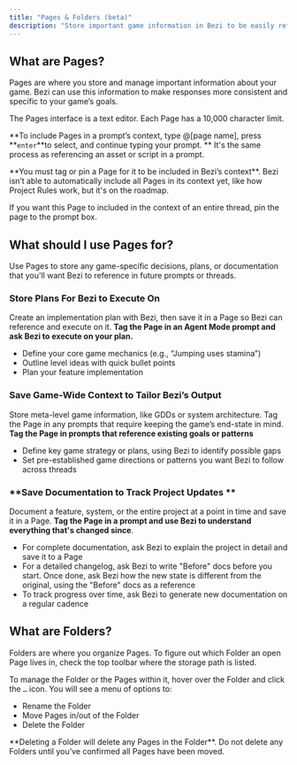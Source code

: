 ```yaml
---
title: "Pages & Folders (beta)"
description: "Store important game information in Bezi to be easily referenced across threads for consistent and specific output."
---
```


## What are Pages?

Pages are where you store and manage important information about your game. Bezi can use this information to make responses more consistent and specific to your game’s goals.

The Pages interface is a text editor. Each Page has a 10,000 character limit.

**To include Pages in a prompt’s context, type @[page name], press **`enter`**to select, and continue typing your prompt. ** It's the same process as referencing an asset or script in a prompt.

<Warning>
  **You must tag or pin a Page for it to be included in Bezi’s context**. Bezi isn’t able to automatically include all Pages in its context yet, like how Project Rules work, but it's on the roadmap.
</Warning>

If you want this Page to included in the context of an entire thread, pin the page to the prompt box.

## What should I use Pages for?

Use Pages to store any game-specific decisions, plans, or documentation that you'll want Bezi to reference in future prompts or threads.

### **Store Plans For Bezi to Execute On**

Create an implementation plan with Bezi, then save it in a Page so Bezi can reference and execute on it. **Tag the Page in an Agent Mode prompt and ask Bezi to execute on your plan.**

- Define your core game mechanics (e.g., “Jumping uses stamina”)
- Outline level ideas with quick bullet points
- Plan your feature implementation

### **Save Game-Wide Context to Tailor Bezi’s Output**

Store meta-level game information, like GDDs or system architecture. Tag the Page in any prompts that require keeping the game’s end-state in mind. **Tag the Page in prompts that reference existing goals or patterns**

- Define key game strategy or plans, using Bezi to identify possible gaps
- Set pre-established game directions or patterns you want Bezi to follow across threads

### **Save Documentation to Track Project Updates **

Document a feature, system, or the entire project at a point in time and save it in a Page. **Tag the Page in a prompt and use Bezi to understand everything that's changed since**. 

- For complete documentation, ask Bezi to explain the project in detail and save it to a Page 
- For a detailed changelog, ask Bezi to write "Before" docs before you start. Once done, ask Bezi how the new state is different from the original, using the "Before" docs as a reference
- To track progress over time, ask Bezi to generate new documentation on a regular cadence

## What are Folders?

Folders are where you organize Pages. To figure out which Folder an open Page lives in, check the top toolbar where the storage path is listed.

To manage the Folder or the Pages within it, hover over the Folder and click the `…` icon. You will see a menu of options to:

- Rename the Folder
- Move Pages in/out of the Folder
- Delete the Folder

<Warning>
  **Deleting a Folder will delete any Pages in the Folder**. Do not delete any Folders until you’ve confirmed all Pages have been moved.
</Warning>